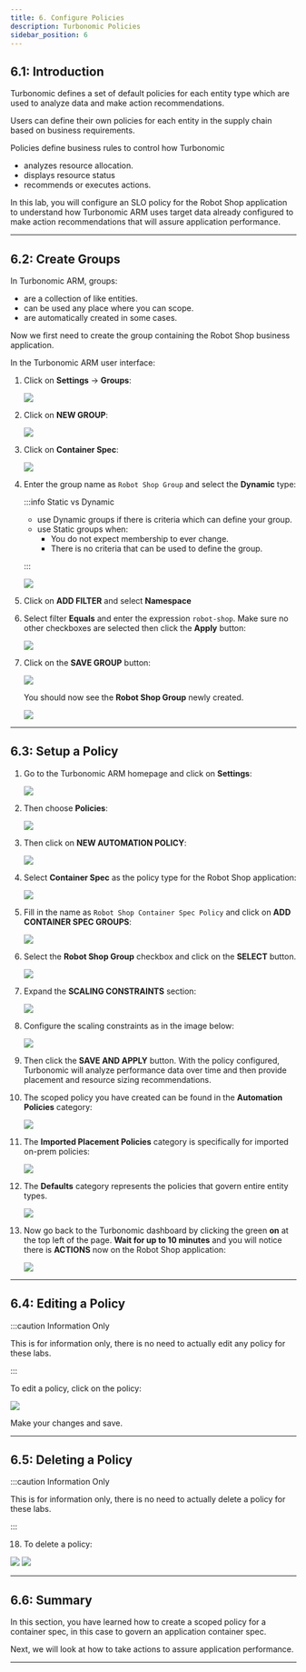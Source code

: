 ```yaml
---
title: 6. Configure Policies
description: Turbonomic Policies
sidebar_position: 6
---
```


## 6.1: Introduction

Turbonomic defines a set of default policies for each entity type which are used
to analyze data and make action recommendations.

Users can define their own policies for each entity in the supply chain based on
business requirements.

Policies define business rules to control how Turbonomic

- analyzes resource allocation.
- displays resource status
- recommends or executes actions.

In this lab, you will configure an SLO policy for the Robot Shop application to
understand how Turbonomic ARM uses target data already configured to make action
recommendations that will assure application performance.

---

## 6.2: Create Groups

In Turbonomic ARM, groups:

- are a collection of like entities.
- can be used any place where you can scope.
- are automatically created in some cases.

Now we first need to create the group containing the Robot Shop business
application.

In the Turbonomic ARM user interface:

1. Click on **Settings** -> **Groups**:

   ![](images/groups-1.png)

1. Click on **NEW GROUP**:

   ![](images/groups-2.png)

1. Click on **Container Spec**:

   ![](images/groups-3.png)

1. Enter the group name as `Robot Shop Group` and select the **Dynamic** type:

   :::info Static vs Dynamic

   - use Dynamic groups if there is criteria which can define your group.
   - use Static groups when:
     - You do not expect membership to ever change.
     - There is no criteria that can be used to define the group.

   :::

   ![](images/groups-4.png)

1. Click on **ADD FILTER** and select **Namespace**

1. Select filter **Equals** and enter the expression `robot-shop`. Make sure no
   other checkboxes are selected then click the **Apply** button:

   ![](images/groups-5.png)

1. Click on the **SAVE GROUP** button:

   ![](images/groups-6.png)

   You should now see the **Robot Shop Group** newly created.

   ![](images/groups-7.png)

---

## 6.3: Setup a Policy

1. Go to the Turbonomic ARM homepage and click on **Settings**:

   ![](images/turboSettings.png)

1. Then choose **Policies**:

   ![](images/turboPolicies.png)

1. Then click on **NEW AUTOMATION POLICY**:

   ![](images/policy-1.png)

1. Select **Container Spec** as the policy type for the Robot Shop application:

   ![](images/policy-2.png)

1. Fill in the name as `Robot Shop Container Spec Policy` and click on **ADD
   CONTAINER SPEC GROUPS**:

   ![](images/policy-3.png)

1. Select the **Robot Shop Group** checkbox and click on the **SELECT** button.

   ![](images/policy-4.png)

1. Expand the **SCALING CONSTRAINTS** section:

   ![](images/policy-5.png)

1. Configure the scaling constraints as in the image below:

   ![](images/policy-6.png)

1. Then click the **SAVE AND APPLY** button. With the policy configured,
   Turbonomic will analyze performance data over time and then provide placement
   and resource sizing recommendations.

1. The scoped policy you have created can be found in the **Automation
   Policies** category:

   ![](images/policy-7.png)

1. The **Imported Placement Policies** category is specifically for imported
   on-prem policies:

   ![](images/turbo-imported-placement-policies.jpg)

1. The **Defaults** category represents the policies that govern entire entity
   types.

   ![](images/turbo-defaults-policy.jpg)

1. Now go back to the Turbonomic dashboard by clicking the green **on** at the
   top left of the page. **Wait for up to 10 minutes** and you will notice there
   is **ACTIONS** now on the Robot Shop application:

   ![](images/policy-8.png)

---

## 6.4: Editing a Policy

:::caution Information Only

This is for information only, there is no need to actually edit any policy for
these labs.

:::

To edit a policy, click on the policy:

![](images/turbo-edit-policy.jpg)

Make your changes and save.

---

## 6.5: Deleting a Policy

:::caution Information Only

This is for information only, there is no need to actually delete a policy for
these labs.

:::

18. To delete a policy:

![](images/turbo-delete-policy-1.jpg) ![](images/turbo-delete-policy-2.jpg)

---

## 6.6: Summary

In this section, you have learned how to create a scoped policy for a container
spec, in this case to govern an application container spec.

Next, we will look at how to take actions to assure application performance.

---
